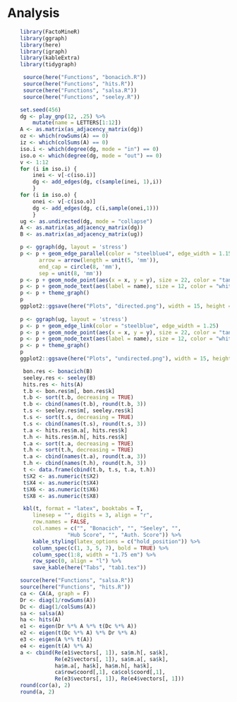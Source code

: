 # Analysis


```r
    library(FactoMineR)
    library(ggraph)
    library(here)
    library(igraph)
    library(kableExtra)
    library(tidygraph)
```


```r
     source(here("Functions", "bonacich.R"))
     source(here("Functions", "hits.R"))
     source(here("Functions", "salsa.R"))
     source(here("Functions", "seeley.R"))
```

```r
    set.seed(456)
    dg <- play_gnp(12, .25) %>% 
        mutate(name = LETTERS[1:12]) 
    A <- as.matrix(as_adjacency_matrix(dg))
    oz <- which(rowSums(A) == 0)
    iz <- which(colSums(A) == 0)
    iso.i <- which(degree(dg, mode = "in") == 0)
    iso.o <- which(degree(dg, mode = "out") == 0)
    v <- 1:12
    for (i in iso.i) {
        inei <- v[-c(iso.i)]
        dg <- add_edges(dg, c(sample(inei, 1),i))
        }
    for (i in iso.o) {
        onei <- v[-c(iso.o)]
        dg <- add_edges(dg, c(i,sample(onei,1)))
        }
    ug <- as.undirected(dg, mode = "collapse")
    A <- as.matrix(as_adjacency_matrix(dg))
    B <- as.matrix(as_adjacency_matrix(ug))
```

```r
    p <- ggraph(dg, layout = 'stress')
    p <- p + geom_edge_parallel(color = "steelblue4", edge_width = 1.15,
          arrow = arrow(length = unit(5, 'mm')),
          end_cap = circle(8, 'mm'), 
          sep = unit(8, 'mm'))
    p <- p + geom_node_point(aes(x = x, y = y), size = 22, color = "tan2") 
    p <- p + geom_node_text(aes(label = name), size = 12, color = "white")
    p <- p + theme_graph() 
    p
    ggplot2::ggsave(here("Plots", "directed.png"), width = 15, height = 15)
    
    p <- ggraph(ug, layout = 'stress')
    p <- p + geom_edge_link(color = "steelblue", edge_width = 1.25) 
    p <- p + geom_node_point(aes(x = x, y = y), size = 22, color = "tan2") 
    p <- p + geom_node_text(aes(label = name), size = 12, color = "white")
    p <- p + theme_graph() 
    p
    ggplot2::ggsave(here("Plots", "undirected.png"), width = 15, height = 15)
```

```r
     bon.res <- bonacich(B)
     seeley.res <- seeley(B)
     hits.res <- hits(A)
     t.b <- bon.res$m[, bon.res$k]
     t.b <- sort(t.b, decreasing = TRUE)
     t.b <- cbind(names(t.b), round(t.b, 3))
     t.s <- seeley.res$m[, seeley.res$k]
     t.s <- sort(t.s, decreasing = TRUE)
     t.s <- cbind(names(t.s), round(t.s, 3))
     t.a <- hits.res$m.a[, hits.res$k]
     t.h <- hits.res$m.h[, hits.res$k]
     t.a <- sort(t.a, decreasing = TRUE)
     t.h <- sort(t.h, decreasing = TRUE)
     t.a <- cbind(names(t.a), round(t.a, 3))
     t.h <- cbind(names(t.h), round(t.h, 3))
     t <- data.frame(cbind(t.b, t.s, t.a, t.h))
     t$X2 <- as.numeric(t$X2)
     t$X4 <- as.numeric(t$X4)
     t$X6 <- as.numeric(t$X6)
     t$X8 <- as.numeric(t$X8)

     kbl(t, format = "latex", booktabs = T, 
        linesep = "", digits = 3, align = "r",
        row.names = FALSE,
        col.names = c("", "Bonacich", "", "Seeley", "", 
                   "Hub Score", "", "Auth. Score")) %>%
        kable_styling(latex_options = c("hold_position")) %>% 
        column_spec(c(1, 3, 5, 7), bold = TRUE) %>% 
        column_spec(1:8, width = "1.75 em") %>% 
        row_spec(0, align = "l") %>% 
        save_kable(here("Tabs", "tab1.tex"))

```

```r
    source(here("Functions", "salsa.R"))
    source(here("Functions", "hits.R"))
    ca <- CA(A, graph = F)
    Dr <- diag(1/rowSums(A))
    Dc <- diag(1/colSums(A))
    sa <- salsa(A)
    ha <- hits(A)
    e1 <- eigen(Dr %*% A %*% t(Dc %*% A))
    e2 <- eigen(t(Dc %*% A) %*% Dr %*% A)
    e3 <- eigen(A %*% t(A))
    e4 <- eigen(t(A) %*% A)
    a <- cbind(Re(e1$vectors[, 1]), sa$m.h[, sa$k], 
               Re(e2$vectors[, 1]), sa$m.a[, sa$k], 
               ha$m.a[, ha$k], ha$m.h[, ha$k],
               ca$row$coord[,1], ca$col$coord[,1],
               Re(e3$vectors[, 1]), Re(e4$vectors[, 1]))
    round(cor(a), 2)
    round(a, 2)
```

          
          
          
          


